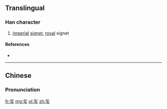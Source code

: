 {{also|璽}}
==Translingual==

===Han character===
{{Han char|rn=96|rad=玉|as=05|sn=10|four=|canj=弓火一土戈 (NFMGI)|ids=⿱[[尔]][[玉]]}}

# [[imperial]] [[signet]], [[royal]] signet

====References====
* {{Han ref|kx=0729.040|dkj=20935|hdz=21109.090|uh=73BA|ud=29626}}

----

==Chinese==
{{zh-hanzi-box|玺|[[璽]]}}

===Pronunciation===
{{zh-pron
|m=xǐ
|c=saai2
|mc=y
|oc=y
|ma=
|cat=n
}}

[[fr:玺]]
[[mg:玺]]
[[pl:玺]]
[[zh:玺]]